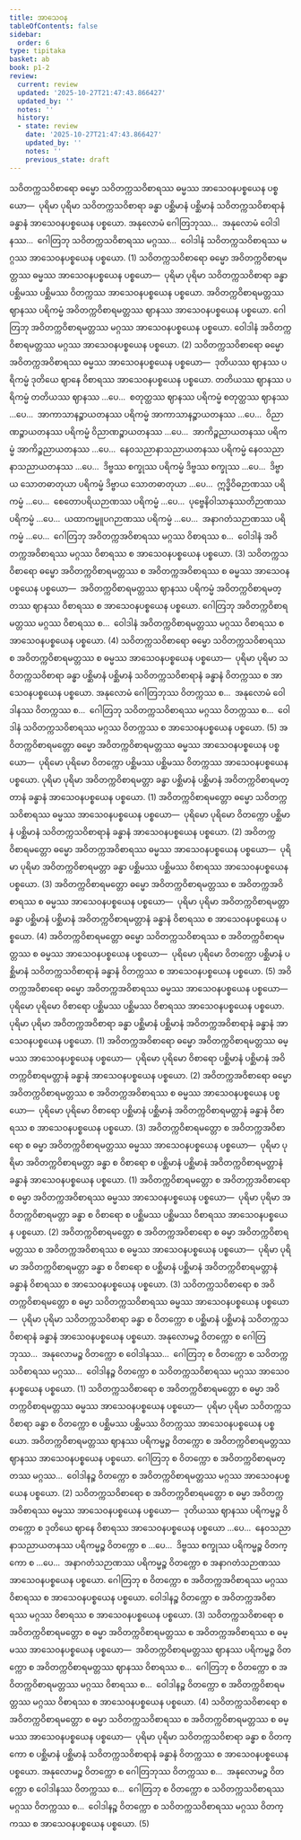 ```yaml
---
title: အာသေဝန
tableOfContents: false
sidebar:
  order: 6
type: tipitaka
basket: ab
book: p1-2
review:
  current: review
  updated: '2025-10-27T21:47:43.866427'
  updated_by: ''
  notes: ''
  history:
  - state: review
    date: '2025-10-27T21:47:43.866427'
    updated_by: ''
    notes: ''
    previous_state: draft
---
```



<ReviewStatus review={frontmatter.review} showDetails={true} />

<HypothesisAnnotation frontmatter={frontmatter} />

<DynamicBreadcrumb />

<Division number="109" book="p1-2" e="ch" v="37" p="78">

<Paragraph number="462" book="p1-2">
သဝိတက္ကသဝိစာရော ဓမ္မော သဝိတက္ကသဝိစာရဿ ဓမ္မဿ အာသေဝနပစ္စယေန ပစ္စယော—  ပုရိမာ ပုရိမာ သဝိတက္ကသဝိစာရာ ခန္ဓာ ပစ္ဆိမာနံ ပစ္ဆိမာနံ သဝိတက္ကသဝိစာရာနံ ခန္ဓာနံ အာသေဝနပစ္စယေန ပစ္စယော. အနုလောမံ ဂေါတြဘုဿ…  အနုလောမံ ဝေါဒါနဿ…  ဂေါတြဘု သဝိတက္ကသဝိစာရဿ မဂ္ဂဿ…  ဝေါဒါနံ သဝိတက္ကသဝိစာရဿ မဂ္ဂဿ အာသေဝနပစ္စယေန ပစ္စယော. (1)
</Paragraph>

<Paragraph number="463" book="p1-2">
သဝိတက္ကသဝိစာရော ဓမ္မော အဝိတက္ကဝိစာရမတ္တဿ ဓမ္မဿ အာသေဝနပစ္စယေန ပစ္စယော—  ပုရိမာ ပုရိမာ သဝိတက္ကသဝိစာရာ ခန္ဓာ ပစ္ဆိမဿ ပစ္ဆိမဿ ဝိတက္ကဿ အာသေဝနပစ္စယေန ပစ္စယော. အဝိတက္ကဝိစာရမတ္တဿ ဈာနဿ ပရိကမ္မံ အဝိတက္ကဝိစာရမတ္တဿ ဈာနဿ အာသေဝနပစ္စယေန ပစ္စယော. ဂေါတြဘု အဝိတက္ကဝိစာရမတ္တဿ မဂ္ဂဿ အာသေဝနပစ္စယေန ပစ္စယော. ဝေါဒါနံ အဝိတက္ကဝိစာရမတ္တဿ မဂ္ဂဿ အာသေဝနပစ္စယေန ပစ္စယော. (2)
</Paragraph>

<Paragraph number="464" book="p1-2">
သဝိတက္ကသဝိစာရော ဓမ္မော အဝိတက္ကအဝိစာရဿ ဓမ္မဿ အာသေဝနပစ္စယေန ပစ္စယော—  ဒုတိယဿ ဈာနဿ ပရိကမ္မံ ဒုတိယေ ဈာနေ ဝိစာရဿ အာသေဝနပစ္စယေန ပစ္စယော. တတိယဿ ဈာနဿ ပရိကမ္မံ တတိယဿ ဈာနဿ …ပေ…  စတုတ္ထဿ ဈာနဿ ပရိကမ္မံ စတုတ္ထဿ ဈာနဿ …ပေ…  အာကာသာနဉ္စာယတနဿ ပရိကမ္မံ အာကာသာနဉ္စာယတနဿ …ပေ…  ဝိညာဏဉ္စာယတနဿ ပရိကမ္မံ ဝိညာဏဉ္စာယတနဿ …ပေ…  အာကိဉ္စညာယတနဿ ပရိကမ္မံ အာကိဉ္စညာယတနဿ …ပေ…  နေဝသညာနာသညာယတနဿ ပရိကမ္မံ နေဝသညာနာသညာယတနဿ …ပေ…  ဒိဗ္ဗဿ စက္ခုဿ ပရိကမ္မံ ဒိဗ္ဗဿ စက္ခုဿ …ပေ…  ဒိဗ္ဗာယ သောတဓာတုယာ ပရိကမ္မံ ဒိဗ္ဗာယ သောတဓာတုယာ …ပေ…  ဣဒ္ဓိဝိဓဉာဏဿ ပရိကမ္မံ …ပေ…  စေတောပရိယဉာဏဿ ပရိကမ္မံ …ပေ…  ပုဗ္ဗေနိဝါသာနုဿတိဉာဏဿ ပရိကမ္မံ …ပေ…  ယထာကမ္မူပဂဉာဏဿ ပရိကမ္မံ …ပေ…  အနာဂတံသဉာဏဿ ပရိကမ္မံ …ပေ…  ဂေါတြဘု အဝိတက္ကအဝိစာရဿ မဂ္ဂဿ ဝိစာရဿ စ…  ဝေါဒါနံ အဝိတက္ကအဝိစာရဿ မဂ္ဂဿ ဝိစာရဿ စ အာသေဝနပစ္စယေန ပစ္စယော. (3)
</Paragraph>

<Paragraph number="465" book="p1-2">
သဝိတက္ကသဝိစာရော ဓမ္မော အဝိတက္ကဝိစာရမတ္တဿ စ အဝိတက္ကအဝိစာရဿ စ ဓမ္မဿ အာသေဝနပစ္စယေန ပစ္စယော—  အဝိတက္ကဝိစာရမတ္တဿ ဈာနဿ ပရိကမ္မံ အဝိတက္ကဝိစာရမတ္တဿ ဈာနဿ ဝိစာရဿ စ အာသေဝနပစ္စယေန ပစ္စယော. ဂေါတြဘု အဝိတက္ကဝိစာရမတ္တဿ မဂ္ဂဿ ဝိစာရဿ စ…  ဝေါဒါနံ အဝိတက္ကဝိစာရမတ္တဿ မဂ္ဂဿ ဝိစာရဿ စ အာသေဝနပစ္စယေန ပစ္စယော. (4)
</Paragraph>

<Paragraph number="466" book="p1-2">
သဝိတက္ကသဝိစာရော ဓမ္မော သဝိတက္ကသဝိစာရဿ စ အဝိတက္ကဝိစာရမတ္တဿ စ ဓမ္မဿ အာသေဝနပစ္စယေန ပစ္စယော—  ပုရိမာ ပုရိမာ သဝိတက္ကသဝိစာရာ ခန္ဓာ ပစ္ဆိမာနံ ပစ္ဆိမာနံ သဝိတက္ကသဝိစာရာနံ ခန္ဓာနံ ဝိတက္ကဿ စ အာသေဝနပစ္စယေန ပစ္စယော. အနုလောမံ ဂေါတြဘုဿ ဝိတက္ကဿ စ…  အနုလောမံ ဝေါဒါနဿ ဝိတက္ကဿ စ…  ဂေါတြဘု သဝိတက္ကသဝိစာရဿ မဂ္ဂဿ ဝိတက္ကဿ စ…  ဝေါဒါနံ သဝိတက္ကသဝိစာရဿ မဂ္ဂဿ ဝိတက္ကဿ စ အာသေဝနပစ္စယေန ပစ္စယော. (5)
</Paragraph>

</Division>
<Division number="110" book="p1-2" e="ch" v="37" p="79">

<Paragraph number="467" book="p1-2">
အဝိတက္ကဝိစာရမတ္တော ဓမ္မော အဝိတက္ကဝိစာရမတ္တဿ ဓမ္မဿ အာသေဝနပစ္စယေန ပစ္စယော—  ပုရိမော ပုရိမော ဝိတက္ကော ပစ္ဆိမဿ ပစ္ဆိမဿ ဝိတက္ကဿ အာသေဝနပစ္စယေန ပစ္စယော. ပုရိမာ ပုရိမာ အဝိတက္ကဝိစာရမတ္တာ ခန္ဓာ ပစ္ဆိမာနံ ပစ္ဆိမာနံ အဝိတက္ကဝိစာရမတ္တာနံ ခန္ဓာနံ အာသေဝနပစ္စယေန ပစ္စယော. (1)
</Paragraph>

<Paragraph number="468" book="p1-2">
အဝိတက္ကဝိစာရမတ္တော ဓမ္မော သဝိတက္ကသဝိစာရဿ ဓမ္မဿ အာသေဝနပစ္စယေန ပစ္စယော—  ပုရိမော ပုရိမော ဝိတက္ကော ပစ္ဆိမာနံ ပစ္ဆိမာနံ သဝိတက္ကသဝိစာရာနံ ခန္ဓာနံ အာသေဝနပစ္စယေန ပစ္စယော. (2)
</Paragraph>

<Paragraph number="469" book="p1-2">
အဝိတက္ကဝိစာရမတ္တော ဓမ္မော အဝိတက္ကအဝိစာရဿ ဓမ္မဿ အာသေဝနပစ္စယေန ပစ္စယော—  ပုရိမာ ပုရိမာ အဝိတက္ကဝိစာရမတ္တာ ခန္ဓာ ပစ္ဆိမဿ ပစ္ဆိမဿ ဝိစာရဿ အာသေဝနပစ္စယေန ပစ္စယော. (3)
</Paragraph>

<Paragraph number="470" book="p1-2">
အဝိတက္ကဝိစာရမတ္တော ဓမ္မော အဝိတက္ကဝိစာရမတ္တဿ စ အဝိတက္ကအဝိစာရဿ စ ဓမ္မဿ အာသေဝနပစ္စယေန ပစ္စယော—  ပုရိမာ ပုရိမာ အဝိတက္ကဝိစာရမတ္တာ ခန္ဓာ ပစ္ဆိမာနံ ပစ္ဆိမာနံ အဝိတက္ကဝိစာရမတ္တာနံ ခန္ဓာနံ ဝိစာရဿ စ အာသေဝနပစ္စယေန ပစ္စယော. (4)
</Paragraph>

<Paragraph number="471" book="p1-2">
အဝိတက္ကဝိစာရမတ္တော ဓမ္မော သဝိတက္ကသဝိစာရဿ စ အဝိတက္ကဝိစာရမတ္တဿ စ ဓမ္မဿ အာသေဝနပစ္စယေန ပစ္စယော—  ပုရိမော ပုရိမော ဝိတက္ကော ပစ္ဆိမာနံ ပစ္ဆိမာနံ သဝိတက္ကသဝိစာရာနံ ခန္ဓာနံ ဝိတက္ကဿ စ အာသေဝနပစ္စယေန ပစ္စယော. (5)
</Paragraph>

</Division>
<Division number="111" book="p1-2" e="ch" v="37" p="80">

<Paragraph number="472" book="p1-2">
အဝိတက္ကအဝိစာရော ဓမ္မော အဝိတက္ကအဝိစာရဿ ဓမ္မဿ အာသေဝနပစ္စယေန ပစ္စယော—  ပုရိမော ပုရိမော ဝိစာရော ပစ္ဆိမဿ ပစ္ဆိမဿ ဝိစာရဿ အာသေဝနပစ္စယေန ပစ္စယော. ပုရိမာ ပုရိမာ အဝိတက္ကအဝိစာရာ ခန္ဓာ ပစ္ဆိမာနံ ပစ္ဆိမာနံ အဝိတက္ကအဝိစာရာနံ ခန္ဓာနံ အာသေဝနပစ္စယေန ပစ္စယော. (1)
</Paragraph>

<Paragraph number="473" book="p1-2">
အဝိတက္ကအဝိစာရော ဓမ္မော အဝိတက္ကဝိစာရမတ္တဿ ဓမ္မဿ အာသေဝနပစ္စယေန ပစ္စယော—  ပုရိမော ပုရိမော ဝိစာရော ပစ္ဆိမာနံ ပစ္ဆိမာနံ အဝိတက္ကဝိစာရမတ္တာနံ ခန္ဓာနံ အာသေဝနပစ္စယေန ပစ္စယော. (2)
</Paragraph>

<Paragraph number="474" book="p1-2">
အဝိတက္ကအဝိစာရော ဓမ္မော အဝိတက္ကဝိစာရမတ္တဿ စ အဝိတက္ကအဝိစာရဿ စ ဓမ္မဿ အာသေဝနပစ္စယေန ပစ္စယော—  ပုရိမော ပုရိမော ဝိစာရော ပစ္ဆိမာနံ ပစ္ဆိမာနံ အဝိတက္ကဝိစာရမတ္တာနံ ခန္ဓာနံ ဝိစာရဿ စ အာသေဝနပစ္စယေန ပစ္စယော. (3)
</Paragraph>

</Division>
<Division number="112" book="p1-2" e="ch" v="37" p="81">

<Paragraph number="475" book="p1-2">
အဝိတက္ကဝိစာရမတ္တော စ အဝိတက္ကအဝိစာရော စ ဓမ္မာ အဝိတက္ကဝိစာရမတ္တဿ ဓမ္မဿ အာသေဝနပစ္စယေန ပစ္စယော—  ပုရိမာ ပုရိမာ အဝိတက္ကဝိစာရမတ္တာ ခန္ဓာ စ ဝိစာရော စ ပစ္ဆိမာနံ ပစ္ဆိမာနံ အဝိတက္ကဝိစာရမတ္တာနံ ခန္ဓာနံ အာသေဝနပစ္စယေန ပစ္စယော. (1)
</Paragraph>

<Paragraph number="476" book="p1-2">
အဝိတက္ကဝိစာရမတ္တော စ အဝိတက္ကအဝိစာရော စ ဓမ္မာ အဝိတက္ကအဝိစာရဿ ဓမ္မဿ အာသေဝနပစ္စယေန ပစ္စယော—  ပုရိမာ ပုရိမာ အဝိတက္ကဝိစာရမတ္တာ ခန္ဓာ စ ဝိစာရော စ ပစ္ဆိမဿ ပစ္ဆိမဿ ဝိစာရဿ အာသေဝနပစ္စယေန ပစ္စယော. (2)
</Paragraph>

<Paragraph number="477" book="p1-2">
အဝိတက္ကဝိစာရမတ္တော စ အဝိတက္ကအဝိစာရော စ ဓမ္မာ အဝိတက္ကဝိစာရမတ္တဿ စ အဝိတက္ကအဝိစာရဿ စ ဓမ္မဿ အာသေဝနပစ္စယေန ပစ္စယော—  ပုရိမာ ပုရိမာ အဝိတက္ကဝိစာရမတ္တာ ခန္ဓာ စ ဝိစာရော စ ပစ္ဆိမာနံ ပစ္ဆိမာနံ အဝိတက္ကဝိစာရမတ္တာနံ ခန္ဓာနံ ဝိစာရဿ စ အာသေဝနပစ္စယေန ပစ္စယော. (3)
</Paragraph>

</Division>
<Division number="113" book="p1-2" e="ch" v="37" p="81">

<Paragraph number="478" book="p1-2">
သဝိတက္ကသဝိစာရော စ အဝိတက္ကဝိစာရမတ္တော စ ဓမ္မာ သဝိတက္ကသဝိစာရဿ ဓမ္မဿ အာသေဝနပစ္စယေန ပစ္စယော—  ပုရိမာ ပုရိမာ သဝိတက္ကသဝိစာရာ ခန္ဓာ စ ဝိတက္ကော စ ပစ္ဆိမာနံ ပစ္ဆိမာနံ သဝိတက္ကသဝိစာရာနံ ခန္ဓာနံ အာသေဝနပစ္စယေန ပစ္စယော. အနုလောမဉ္စ ဝိတက္ကော စ ဂေါတြဘုဿ…  အနုလောမဉ္စ ဝိတက္ကော စ ဝေါဒါနဿ…  ဂေါတြဘု စ ဝိတက္ကော စ သဝိတက္ကသဝိစာရဿ မဂ္ဂဿ…  ဝေါဒါနဉ္စ ဝိတက္ကော စ သဝိတက္ကသဝိစာရဿ မဂ္ဂဿ အာသေဝနပစ္စယေန ပစ္စယော. (1)
</Paragraph>

<Paragraph number="479" book="p1-2">
သဝိတက္ကသဝိစာရော စ အဝိတက္ကဝိစာရမတ္တော စ ဓမ္မာ အဝိတက္ကဝိစာရမတ္တဿ ဓမ္မဿ အာသေဝနပစ္စယေန ပစ္စယော—  ပုရိမာ ပုရိမာ သဝိတက္ကသဝိစာရာ ခန္ဓာ စ ဝိတက္ကော စ ပစ္ဆိမဿ ပစ္ဆိမဿ ဝိတက္ကဿ အာသေဝနပစ္စယေန ပစ္စယော. အဝိတက္ကဝိစာရမတ္တဿ ဈာနဿ ပရိကမ္မဉ္စ ဝိတက္ကော စ အဝိတက္ကဝိစာရမတ္တဿ ဈာနဿ အာသေဝနပစ္စယေန ပစ္စယော. ဂေါတြဘု စ ဝိတက္ကော စ အဝိတက္ကဝိစာရမတ္တဿ မဂ္ဂဿ…  ဝေါဒါနဉ္စ ဝိတက္ကော စ အဝိတက္ကဝိစာရမတ္တဿ မဂ္ဂဿ အာသေဝနပစ္စယေန ပစ္စယော. (2)
</Paragraph>

<Paragraph number="480" book="p1-2">
သဝိတက္ကသဝိစာရော စ အဝိတက္ကဝိစာရမတ္တော စ ဓမ္မာ အဝိတက္ကအဝိစာရဿ ဓမ္မဿ အာသေဝနပစ္စယေန ပစ္စယော—  ဒုတိယဿ ဈာနဿ ပရိကမ္မဉ္စ ဝိတက္ကော စ ဒုတိယေ ဈာနေ ဝိစာရဿ အာသေဝနပစ္စယေန ပစ္စယော …ပေ…  နေဝသညာနာသညာယတနဿ ပရိကမ္မဉ္စ ဝိတက္ကော စ …ပေ…  ဒိဗ္ဗဿ စက္ခုဿ ပရိကမ္မဉ္စ ဝိတက္ကော စ …ပေ…  အနာဂတံသဉာဏဿ ပရိကမ္မဉ္စ ဝိတက္ကော စ အနာဂတံသဉာဏဿ အာသေဝနပစ္စယေန ပစ္စယော. ဂေါတြဘု စ ဝိတက္ကော စ အဝိတက္ကအဝိစာရဿ မဂ္ဂဿ ဝိစာရဿ စ အာသေဝနပစ္စယေန ပစ္စယော. ဝေါဒါနဉ္စ ဝိတက္ကော စ အဝိတက္ကအဝိစာရဿ မဂ္ဂဿ ဝိစာရဿ စ အာသေဝနပစ္စယေန ပစ္စယော. (3)
</Paragraph>

<Paragraph number="481" book="p1-2">
သဝိတက္ကသဝိစာရော စ အဝိတက္ကဝိစာရမတ္တော စ ဓမ္မာ အဝိတက္ကဝိစာရမတ္တဿ စ အဝိတက္ကအဝိစာရဿ စ ဓမ္မဿ အာသေဝနပစ္စယေန ပစ္စယော—  အဝိတက္ကဝိစာရမတ္တဿ ဈာနဿ ပရိကမ္မဉ္စ ဝိတက္ကော စ အဝိတက္ကဝိစာရမတ္တဿ ဈာနဿ ဝိစာရဿ စ…  ဂေါတြဘု စ ဝိတက္ကော စ အဝိတက္ကဝိစာရမတ္တဿ မဂ္ဂဿ ဝိစာရဿ စ…  ဝေါဒါနဉ္စ ဝိတက္ကော စ အဝိတက္ကဝိစာရမတ္တဿ မဂ္ဂဿ ဝိစာရဿ စ အာသေဝနပစ္စယေန ပစ္စယော. (4)
</Paragraph>

<Paragraph number="482" book="p1-2">
သဝိတက္ကသဝိစာရော စ အဝိတက္ကဝိစာရမတ္တော စ ဓမ္မာ သဝိတက္ကသဝိစာရဿ စ အဝိတက္ကဝိစာရမတ္တဿ စ ဓမ္မဿ အာသေဝနပစ္စယေန ပစ္စယော—  ပုရိမာ ပုရိမာ သဝိတက္ကသဝိစာရာ ခန္ဓာ စ ဝိတက္ကော စ ပစ္ဆိမာနံ ပစ္ဆိမာနံ သဝိတက္ကသဝိစာရာနံ ခန္ဓာနံ ဝိတက္ကဿ စ အာသေဝနပစ္စယေန ပစ္စယော. အနုလောမဉ္စ ဝိတက္ကော စ ဂေါတြဘုဿ ဝိတက္ကဿ စ…  အနုလောမဉ္စ ဝိတက္ကော စ ဝေါဒါနဿ ဝိတက္ကဿ စ…  ဂေါတြဘု စ ဝိတက္ကော စ သဝိတက္ကသဝိစာရဿ မဂ္ဂဿ ဝိတက္ကဿ စ…  ဝေါဒါနဉ္စ ဝိတက္ကော စ သဝိတက္ကသဝိစာရဿ မဂ္ဂဿ ဝိတက္ကဿ စ အာသေဝနပစ္စယေန ပစ္စယော. (5)
</Paragraph>
</Division>